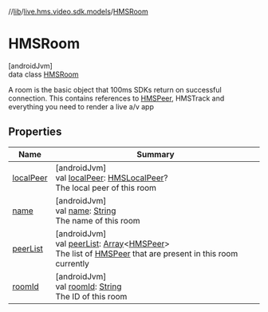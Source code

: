 //[lib](/api-reference/android/v2/home/content)/[live.hms.video.sdk.models](../index)/[HMSRoom](index)

# HMSRoom

[androidJvm]\
data class [HMSRoom](index)

A room is the basic object that 100ms SDKs return on successful connection. This contains references to [HMSPeer](../-h-m-s-peer/index), HMSTrack and everything you need to render a live a/v app

## Properties

| Name                    | Summary                                                                                                                                                                                                                                               |
| ----------------------- | ----------------------------------------------------------------------------------------------------------------------------------------------------------------------------------------------------------------------------------------------------- |
| [localPeer](local-peer) | [androidJvm]<br />val [localPeer](local-peer): [HMSLocalPeer](../-h-m-s-local-peer/index)?<br />The local peer of this room                                                                                                                           |
| [name](name)            | [androidJvm]<br />val [name](name): [String](https://kotlinlang.org/api/latest/jvm/stdlib/kotlin/-string/index.html)<br />The name of this room                                                                                                       |
| [peerList](peer-list)   | [androidJvm]<br />val [peerList](peer-list): [Array](https://kotlinlang.org/api/latest/jvm/stdlib/kotlin/-array/index.html)<[HMSPeer](../-h-m-s-peer/index)><br />The list of [HMSPeer](../-h-m-s-peer/index) that are present in this room currently |
| [roomId](room-id)       | [androidJvm]<br />val [roomId](room-id): [String](https://kotlinlang.org/api/latest/jvm/stdlib/kotlin/-string/index.html)<br />The ID of this room                                                                                                    |
